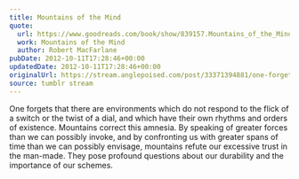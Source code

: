 ```yaml
---
title: Mountains of the Mind
quote:
  url: https://www.goodreads.com/book/show/839157.Mountains_of_the_Mind
  work: Mountains of the Mind
  author: Robert MacFarlane
pubDate: 2012-10-11T17:28:46+00:00
updatedDate: 2012-10-11T17:28:46+00:00
originalUrl: https://stream.anglepoised.com/post/33371394881/one-forgets-that-there-are-environments-which-do
source: tumblr stream
---
```


One forgets that there are environments which do not respond to the flick of a switch or the twist of a dial, and which have their own rhythms and orders of existence. Mountains correct this amnesia. By speaking of greater forces than we can possibly invoke, and by confronting us with greater spans of time than we can possibly envisage, mountains refute our excessive trust in the man-made. They pose profound questions about our durability and the importance of our schemes.
